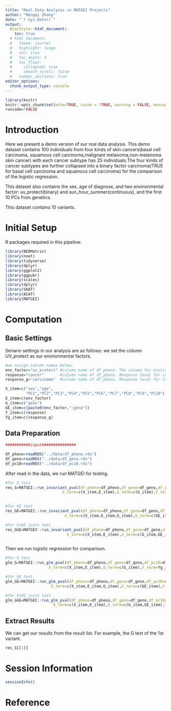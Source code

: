 ```yaml
---
title: "Real Data Analysis in MATGEI Projects"
author: "Mengqi Zhang"
date: "`r Sys.Date()`"
output: 
  BiocStyle::html_document:
    toc: true
  # html_document:
  #   theme: journal
  #   highlight: tango
  #   toc: true
  #   toc_depth: 3
  #   toc_float:
  #     collapsed: true
  #     smooth_scroll: false
  #   number_sections: true
editor_options: 
  chunk_output_type: console
---
```




```r
library(knitr)
knitr::opts_chunk$set(echo=TRUE, cache = !TRUE, warning = FALSE, message = FALSE, cache.lazy = FALSE)
runcode=!FALSE
```

# Introduction

Here we present a demo version of our real data analysis. This demo dataset contains 100 individuals from four kinds of skin cancers(basal cell carcinoma, squamous cell carcinoma,malignant melanoma,non-melanoma skin cancer) with each cancer subtype has 25 individuals.The four kinds of cancer subtypes are further collapsed into a binary factor carcinoma(TRUE for basal cell carcinoma and squamous cell carcinoma) for the comparison of the logistic regression.

This dataset also contains the sex, age of diagnose, and two environmental factor: uv_protect(binary) and sun_hour_summer(continuous), and the first 10 PCs from genetics.

This dataset contains 10 variants.

# Initial Setup

R packages required in this pipeline:
```r
library(BEDMatrix)
library(nnet)
library(tidyverse)
library(dplyr)
library(ggplot2)
library(ggpubr) 
library(scales)
library(dplyr)
library(SKAT)
library(ACAT)
library(MATGEI)

```

# Computation



## Basic Settings

Senario settings in our analysis are as follows: we set the column UV_protect as our environmental factors.


```r
#we assign column names below.
env_factor="uv_protect" #column name of df_pheno. The column for environmental factors.
response="cancer"       #column name of df_pheno. Response level for categorical regresion.
response_g="carcinoma"  #column name of df_pheno. Response level for logistic regression.

X_item=c("sex","age",
         "PC1","PC2","PC3","PC4","PC5","PC6","PC7","PC8","PC9","PC10")
E_item=c(env_factor)
G_item=c("geno")
GE_item=c(paste0(env_factor,":geno"))
Y_item=c(response)
Yg_item=c(response_g)


```

## Data Preparation
```R
###########input###############

df_pheno=readRDS("../data/df_pheno.rds")
df_geno=readRDS("../data/df_geno.rds")
df_pc10=readRDS("../data/df_pc10.rds")

```

After read in the data, we run MATGEI for testing.

```r

#for G test
res_G=MATGEI::run_invariant_pval(df_pheno=df_pheno,df_geno=df_geno,df_pc10=df_pc10,
                         X_term=c(X_item,E_item),G_term=c(G_item),Y_term=Y_item)
                   

#for GE test
res_GE=MATGEI::run_invariant_pval(df_pheno=df_pheno,df_geno=df_geno,df_pc10=df_pc10,
                          X_term=c(X_item,E_item,G_item),G_term=c(GE_item),Y_term=Y_item)

#for G+GE joint test
res_GGE=MATGEI::run_invariant_pval(df_pheno=df_pheno,df_geno=df_geno,df_pc10=df_pc10,
                           X_term=c(X_item,E_item),G_term=c(G_item,GE_item),Y_term=Y_item)



```


Then we run logistic regression for comparison.
```r

#for G test
glm_G=MATGEI::run_glm_pval(df_pheno=df_pheno,df_geno=df_geno,df_pc10=df_pc10,
                   X_term=c(X_item,E_item),G_term=c(G_item),Y_term=Yg_item)

#for GE test
glm_GE=MATGEI::run_glm_pval(df_pheno=df_pheno,df_geno=df_geno,df_pc10=df_pc10,
                    X_term=c(X_item,E_item,G_item),G_term=c(GE_item),Y_term=Yg_item)

#for G+GE joint test
glm_GGE=MATGEI::run_glm_pval(df_pheno=df_pheno,df_geno=df_geno,df_pc10=df_pc10,
                     X_term=c(X_item,E_item),G_term=c(G_item,GE_item),Y_term=Yg_item)

```


## Extract Results

We can get our results from the result list. For example, the G test of the 1st variant.

```r

res_G[[1]]

```


# Session Information
```r
sessionInfo()
```


# Reference

